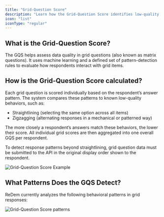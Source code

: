 ```yaml
---
title: "Grid-Question Score"
description: "Learn how the Grid-Question Score identifies low-quality response patterns in grid questions."
icon: "list"
iconType: "regular"
---
```


## What is the Grid-Question Score?

The GQS helps assess data quality in grid questions (also known as matrix questions). It uses machine learning and a defined set of pattern-detection rules to evaluate how respondents interact with grid items.

## How is the Grid-Question Score calculated?

Each grid question is scored individually based on the respondent’s answer pattern. The system compares these patterns to known low-quality behaviors, such as:
- Straightlining (selecting the same option across all items)
- Zigzagging (alternating responses in a mechanical or patterned way)

The more closely a respondent’s answers match these behaviors, the lower their score. All individual grid scores are then aggregated into one overall GQS per respondent.

<Note>
  To detect response patterns beyond straightlining, grid question data must be submitted to the API in the original display order shown to the respondent.
</Note>

![Grid-Question Score Example](/images/GQS-Example.png)

## What Patterns Does the GQS Detect?

ReDem currently analyzes the following behavioral patterns in grid responses:

![Grid-Question Score patterns](/images/Pattern-for-GQS.png)
